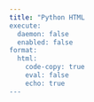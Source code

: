 ```yaml
---
title: "Python HTML
execute:
  daemon: false
  enabled: false
format:
  html:
    code-copy: true
    eval: false
    echo: true
---
```


